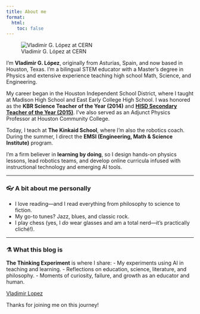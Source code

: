 ```yaml
---
title: About me
format:
  html:
    toc: false
---
```


![Vladimir G. López at CERN](IMG_3088.jpg)

I'm **Vladimir G. López**, originally from Asturias, Spain, and now based in Houston, Texas. I'm a bilingual STEM educator with a Master's degree in Physics and extensive experience teaching high school Math, Science, and Engineering.

My career began in the Houston Independent School District, where I taught at Madison High School and East Early College High School. I was honored as the **KBR Science Teacher of the Year (2014)** and **[HISD Secondary Teacher of the Year (2015)](https://www.chron.com/neighborhood/bellaire/news/article/HISD-Secondary-Teacher-of-Year-Lopez-says-9708710.php)**. I've also served as an Adjunct Physics Professor at Houston Community College.

Today, I teach at **The Kinkaid School**, where I'm also the robotics coach. During the summer, I direct the **EMSI (Engineering, Math & Science Institute)** program.

I'm a firm believer in **learning by doing**, so I design hands-on physics lessons, lead robotics teams, and develop online curricula infused with instructional technology and emerging AI tools.

---

### 👓 A bit about me personally

- I love reading—and I read everything from philosophy to science to fiction.
- My go-to tunes? Jazz, blues, and classic rock.
- I play chess (yes, I *do* wear glasses and am a total nerd—it's practically cliché!).

---

### ⚗️ What this blog is

**The Thinking Experiment** is where I share:
- My experiments using AI in teaching and learning.
- Reflections on education, science, literature, and philosophy.
- Moments of curiosity, failure, and growth as an educator and human.

<div class="badge-base LI-profile-badge" data-locale="en_US" data-size="medium" data-theme="dark" data-type="VERTICAL" data-vanity="vladimir-lopez-837885342" data-version="v1"><a class="badge-base__link LI-simple-link" href="https://www.linkedin.com/in/vladimir-lopez-837885342?trk=profile-badge">Vladimir Lopez</a></div>
<script src="https://platform.linkedin.com/badges/js/profile.js" async defer type="text/javascript"></script>

Thanks for joining me on this journey!
